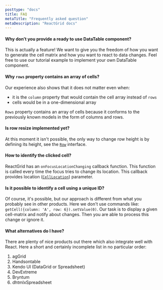```yaml
---
posttype: "docs"
title: FAQ
metaTitle: "Frequently asked question"
metaDescription: "ReactGrid docs"
---
```


#### Why don’t you provide a ready to use DataTable component?

This is actually a feature! We want to give you the freedom of how you want to 
generate the cell matrix and how you want to react to data changes. 
Feel free to use our tutorial example to implement your own DataTable component.

#### Why `rows` property contains an array of cells?

Our experience also shows that it does not matter even when:
- it is the `column` property that would contain the cell array instead of `rows`
- cells would be in a one-dimensional array

`Rows` property contains an array of cells because it conforms to the previously known models in the form of columns and rows.

#### Is row resize implemented yet?

At this moment it isn't possible, the only way to change row height is by defining its height, 
see the [`Row`](/docs/3.1/7-api/0-interfaces/2-row/) interface.

#### How to identify the clicked cell?

ReactGrid has an `onFocusLocationChanging` callback function. This function is called every time the focus tries to change
its location. This callback provides location ([`CellLocation`](/docs/3.1/7-api/0-interfaces/6-cell-location/)) parameter.

#### Is it possible to identify a cell using a unique ID?

Of course, it's possible, but our approach is different from what you probably see in other products. 
Here we don't use commands like: `getCell({column: 'A', row: 6}).setValue(0)`.
Our task is to display a given cell-matrix and notify about changes. Then you are able to process this change or ignore it.

#### What alternatives do I have?

There are plenty of nice products out there which also integrate well with React. 
Here a short and certainly incomplete list in no particular order:

1. agGrid
2. Handsontable
3. Kendo UI (DataGrid or Spreadsheet)
4. DevExtreme
5. Bryntum
6. dhtmlxSpreadsheet